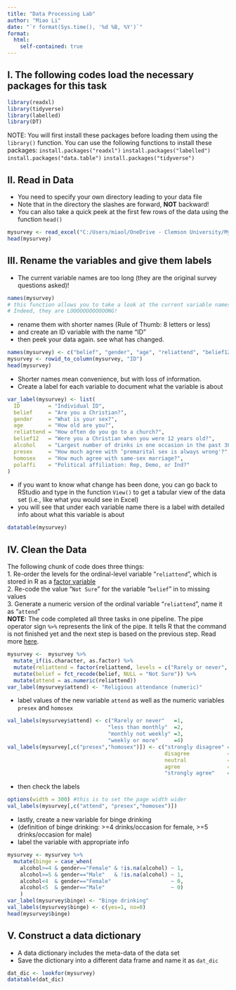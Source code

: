 ```yaml
---
title: "Data Processing Lab"
author: "Miao Li"
date: "`r format(Sys.time(), '%d %B, %Y')`"
format: 
  html:
    self-contained: true
---
```


## I. The following codes load the necessary packages for this task 

```r
library(readxl)
library(tidyverse)
library(labelled)
library(DT) 
```
NOTE: You will first install these packages before loading them using the `library()` function. You can use the following functions to install these packages:
 `install.packages("readxl")`
 `install.packages("labelled")`
 `install.packages("data.table")`
 `install.packages("tidyverse")`

## II. Read in Data

* You need to specify your own directory leading to your data file
* Note that in the directory the slashes are forward, __NOT__ backward!
* You can also take a quick peek at the first few rows of the data using the function `head()`

```r
mysurvey <- read_excel("C:/Users/miaol/OneDrive - Clemson University/My Teaching/Clemson/SSCI_8010/Example_data/Survey_results.xlsx")    
head(mysurvey)    

```

## III. Rename the variables and give them labels

* The current variable names are too long (they are the original survey questions asked)! 
```r
names(mysurvey)  
# this function allows you to take a look at the current variable names. 
# Indeed, they are LOOOOOOOOOOOONG!
```

* rename them with shorter names (Rule of Thumb: 8 letters or less)
* and create an ID variable with the name "ID"
* then peek your data again. see what has changed.
```r
names(mysurvey) <- c("belief", "gender", "age", "reliattend", "belief12","alcohol","presex","homosex","polaffi")
mysurvey <- rowid_to_column(mysurvey, "ID")
head(mysurvey)
```
* Shorter names mean convenience, but with loss of information.
* Create a label for each variable to document what the variable is about
```r
var_label(mysurvey) <- list(
  ID         = "Individual ID",
  belief     = "Are you a Christian?",
  gender     = "What is your sex?",
  age        = "How old are you?",
  reliattend = "How often do you go to a church?",
  belief12   = "Were you a Christian when you were 12 years old?",
  alcohol    = "Largest number of drinks in one occasion in the past 30 days",
  presex     = "How much agree with ‘premarital sex is always wrong'?",
  homosex    = "How much agree with same-sex marriage?",
  polaffi    = "Political affiliation: Rep, Demo, or Ind?"
)
```

* if you want to know what change has been done, you can go back to RStudio and type in the function ```View()``` to get a tabular view of the data set (i.e., like what you would see in Excel)
* you will see that under each variable name there is a label with detailed info about what this variable is about
```r
datatable(mysurvey)
```

## IV. Clean the Data
The following chunk of code does three things:  \
1. Re-order the levels for the ordinal-level variable "`reliattend`", which is stored in R as a [factor variable](https://towardsdatascience.com/introduction-to-factors-in-r-dd752f732c94)  \
2. Re-code the value "`Not Sure`" for the variable "`belief`" in to missing values \
3. Generate a numeric version of the ordinal variable "`reliattend`", name it as "`attend`" \
__NOTE:__ The code completed all three tasks in one pipeline. The pipe operator sign `%>%` represents the link of the pipe. It tells R that the command is not finished yet and the next step is based on the previous step. Read more [here](https://style.tidyverse.org/pipes.html).
```r
mysurvey <-  mysurvey %>%
  mutate_if(is.character, as.factor) %>% 
  mutate(reliattend = factor(reliattend, levels = c("Rarely or never", "Less than monthly", "Monthly but not weekly", "Weekly or more"))) %>% 
  mutate(belief = fct_recode(belief, NULL = "Not Sure")) %>% 
  mutate(attend = as.numeric(reliattend)) 
var_label(mysurvey$attend) <- "Religious attendance (numeric)"
```

* label values of the new variable `attend` as well as the numeric variables `presex` and `homosex`
```r
val_labels(mysurvey$attend) <- c("Rarely or never"   =1, 
                                "less than monthly"  =2, 
                                "monthly not weekly" =3, 
                                "weekly or more"     =4) 
val_labels(mysurvey[,c("presex","homosex")]) <- c("strongly disagree" =1,
                                                  disagree            =2,
                                                  neutral             =3,
                                                  agree               =4,
                                                  "strongly agree"    =5)
```

* then check the labels

```r
options(width = 300) #this is to set the page width wider
val_labels(mysurvey[,c("attend", "presex","homosex")])
```

* lastly, create a new variable for binge drinking 
* (definition of binge drinking: >=4 drinks/occasion for female, >=5 drinks/occasion for male)
* label the variable with appropriate info

```r
mysurvey <- mysurvey %>% 
  mutate(binge = case_when(
    alcohol>=4 & gender=="Female" & !is.na(alcohol) ~ 1,
    alcohol>=5 & gender=="Male"   & !is.na(alcohol) ~ 1,
    alcohol<4  & gender=="Female"                   ~ 0,
    alcohol<5  & gender=="Male"                     ~ 0)
    )
var_label(mysurvey$binge) <- "Binge drinking"
val_labels(mysurvey$binge) <- c(yes=1, no=0)
head(mysurvey$binge)
```

## V. Construct a data dictionary 
* A data dictionary includes the meta-data of the data set
* Save the dictionary into a different data frame and name it as `dat_dic`

```r
dat_dic <- lookfor(mysurvey)  
datatable(dat_dic)
```
